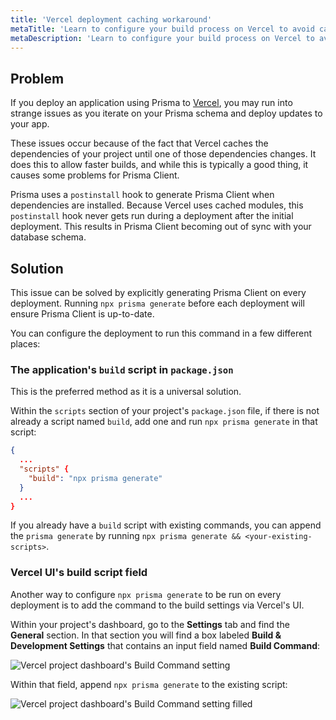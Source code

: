 ```yaml
---
title: 'Vercel deployment caching workaround'
metaTitle: 'Learn to configure your build process on Vercel to avoid caching-related problems'
metaDescription: 'Learn to configure your build process on Vercel to avoid caching-related problems'
---
```


## Problem

If you deploy an application using Prisma to [Vercel](https://vercel.com/), you may run into strange issues as you iterate on your Prisma schema and deploy updates to your app.

These issues occur because of the fact that Vercel caches the dependencies of your project until one of those dependencies changes. It does this to allow faster builds, and while this is typically a good thing, it causes some problems for Prisma Client.

Prisma uses a `postinstall` hook to generate Prisma Client when dependencies are installed. Because Vercel uses cached modules, this `postinstall` hook never gets run during a deployment after the initial deployment. This results in Prisma Client becoming out of sync with your database schema.

## Solution

This issue can be solved by explicitly generating Prisma Client on every deployment. Running `npx prisma generate` before each deployment will ensure Prisma Client is up-to-date.

You can configure the deployment to run this command in a few different places:

### The application's `build` script in `package.json`

<Admonition type="info">

This is the preferred method as it is a universal solution.

</Admonition>

Within the `scripts` section of your project's `package.json` file, if there is not already a script named `build`, add one and run `npx prisma generate` in that script:

```json highlight=4;add
{
  ...
  "scripts" {
    "build": "npx prisma generate"
  }
  ...
}
```

<Admonition type="info">

If you already have a `build` script with existing commands, you can append the `prisma generate` by running `npx prisma generate && <your-existing-scripts>`.

</Admonition>

### Vercel UI's build script field

Another way to configure `npx prisma generate` to be run on every deployment is to add the command to the build settings via Vercel's UI.

Within your project's dashboard, go to the **Settings** tab and find the **General** section. In that section you will find a box labeled **Build & Development Settings** that contains an input field named **Build Command**:

![Vercel project dashboard's Build Command setting](./vercel-ui-build-command.png)

Within that field, append `npx prisma generate` to the existing script:

![Vercel project dashboard's Build Command setting filled](./vercel-ui-build-command-filled.png)
